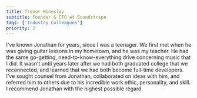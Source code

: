 ```yaml
---
title: Trevor Hinesley
subtitle: Founder & CTO at Soundstripe
tags: ['Industry Colleagues']
priority: 2
---
```

I've known Jonathan for years, since I was a teenager.
We first met when he was giving guitar lessons in my hometown,
and he was my teacher. He had the same go-getting,
need-to-know-everything drive concerning music that I did.
It wasn't until years later after we had both graduated
college that we reconnected, and learned that we had both
become full-time developers. I've sought counsel from Jonathan,
collaborated on ideas with him, and referred him to others due
to his incredible work ethic, personality, and skill.
I recommend Jonathan with the highest possible regard.
